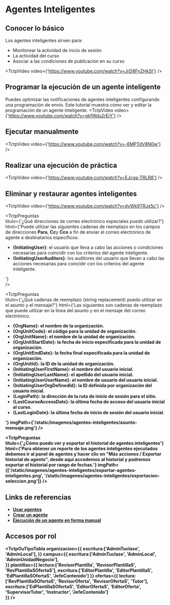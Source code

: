 
# Agentes Inteligentes

## Conocer lo básico
Los agentes inteligentes sirven para: 

- Monitorear la actividad de inicio de sesión
- La actividad del curso
- Asociar a las condiciones de publicación en su curso

<TctpVideo video={'https://www.youtube.com/watch?v=JrD8FnZHkSI'} />

## Programar la ejecución de un agente inteligente
Puedes optimizar las notificaciones de agentes inteligentes configurando una programación de envío. 
Este tutorial muestra cómo ver y editar la programación de un agente inteligente.
<TctpVideo video={'https://www.youtube.com/watch?v=gkfWdu2rEjY'} />

## Ejecutar manualmente
<TctpVideo video={'https://www.youtube.com/watch?v=-6MPTdV8N0w'} />

## Realizar una ejecución de práctica
<TctpVideo video={'https://www.youtube.com/watch?v=EJcga-TRLR8'} />

## Eliminar y restaurar agentes inteligentes    
<TctpVideo video={'https://www.youtube.com/watch?v=dyWk9TRJx5c'} />


<TctpPreguntas    
    titulo={'¿Qué direcciones de correo electrónico especiales puedo utilizar?'}
    html={'Puede utilizar las siguientes cadenas de reemplazo en los campos de direcciones <b>Para</b>, <b>Cc</b>y <b>Cco</b> a fin de enviar el correo electrónico de agente a destinatarios específicos: <ul><li><b>{InitiatingUser}</b>: el usuario que lleva a cabo las acciones o condiciones necesarias para coincidir con los criterios del agente inteligente.</li> <li><b>{InitiatingUserAuditors}</b>: los auditores del usuario que llevan a cabo las acciones necesarias para coincidir con los criterios del agente inteligente.</li></ul>'}    
/>

<TctpPreguntas    
    titulo={'¿Qué cadenas de reemplazo (string replacement) puedo utilizar en el asunto y el mensaje?'}
    html={'Las siguientes son cadenas de reemplazo que puede utilizar en la línea del asunto y en el mensaje del correo electrónico. <ul><li><b>{OrgName}<b>: el nombre de la organización.</li><li><b>{OrgUnitCode}<b>: el código para la unidad de organización.</li><li><b>{OrgUnitName}<b>: el nombre de la unidad de organización.</li><li><b>{OrgUnitStartDate}<b>: la fecha de inicio especificada para la unidad de organización.</li><li><b>{OrgUnitEndDate}<b>: la fecha final especificada para la unidad de organización.</li><li><b>{OrgUnitId}<b>: la ID de la unidad de organización.</li><li><b>{InitiatingUserFirstName}<b>: el nombre del usuario inicial.</li><li><b>{InitiatingUserLastName}<b>: el apellido del usuario inicial.</li><li><b>{InitiatingUserUserName}<b>: el nombre de usuario del usuario inicial.</li><li><b>{InitiatingUserOrgDefinedId}<b>: la ID definida por organización del usuario inicial.</li><li><b>{LoginPath}<b>: la dirección de la ruta de inicio de sesión para el sitio.</li><li><b>{LastCourseAccessDate}<b>: la última fecha de acceso del usuario inicial al curso.</li><li><b>{LastLoginDate}<b>: la última fecha de inicio de sesión del usuario inicial.</li></ul>'}
    imgPath={'/static/imagenes/agentes-inteligentes/asunto-mensaje.png'}
/>

<TctpPreguntas    
    titulo={'¿Cómo puedo ver y exportar el historial de agentes inteligentes'}
    html={'Para obtener un reporte de los agentes inteligentes ejecutados debemos ir al panel de agentes y hacer clic en "Más acciones / Exportar historial de agente", desde aqui accedemos al historial y podremos exportar el historial por rango de fechas.'}
    imgPath={['/static/imagenes/agentes-inteligentes/exportar-agentes-inteligentes.png', '/static/imagenes/agentes-inteligentes/exportacion-seleccion.png']}
/>

## Links de referencias

* <a href="https://documentation.brightspace.com/es-mx/le/intelligent_agents/instructor/using_agents.htm?tocpath=Instructores%7CConfigurar%20e%20impartir%20un%20curso%7CConfigurar%20un%20curso%7CBuscar%20actividad%20que%20coincida%20con%20ciertos%20criterios%7CUsar%20agentes%7C_____0" target="_blank">Usar agentes</a>
* <a href="https://documentation.brightspace.com/es-mx/le/intelligent_agents/instructor/create_agent.htm?tocpath=Instructores%7CConfigurar%20e%20impartir%20un%20curso%7CConfigurar%20un%20curso%7CBuscar%20actividad%20que%20coincida%20con%20ciertos%20criterios%7CUsar%20agentes%7C_____1" target="_blank">Crear un agente</a>
* <a href="https://documentation.brightspace.com/es-mx/le/intelligent_agents/instructor/run_agent_manually.htm?Highlight=agentes" target="_blank">Ejecución de un agente en forma manual</a>


## Accesos por rol

<TctpOuTipoTabla 
    organizacion={{
        escritura:['AdminTuclase', 'AdminLocal'],
    }} 
    campus={{
        escritura:['AdminTuclase', 'AdminLocal', 'AdminUnidadNegocio'],        
    }} 
    plantillas={{
        lectura:['RevisorPlantilla', 'RevisorPlantillaS', 'RevPlantillaSOfertaS'], 
        escritura:['EditorPlantilla', 'EditorPlantillaS', 'EdPlantillaSOfertaS', 'JefeContenido']
    }} 
    ofertas={{
        lectura:['RevPlantillaSOfertaS', 'RevisorOferta', 'RevisorOfertaS', 'Tutor'], 
        escritura:['EdPlantillaSOfertaS', 'EditorOfertaS', 'EditorOferta', 'SupervisorTutor', 'Instructor', 'JefeContenido']        
    }} 
/>

